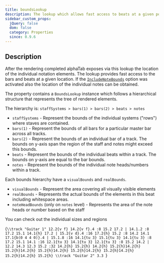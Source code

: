 ```yaml
---
title: boundsLookup
description: The lookup which allows fast access to beats at a given position
sidebar_custom_props:
  jQuery: false
  dom: false
  category: Properties
  since: 0.9.6
---
```


<SinceBadge since="0.9.6" />


## Description
After the rendering completed alphaTab exposes via this lookup the location of the individual
notation elements. The lookup provides fast access to the bars and beats at a given location.
If the [`IncludeNoteBounds`](/docs/reference/settings/core/includenotebounds) option was activated
also the location of the individual notes can be obtained. 

<PropertyDescription />

The property contains a `BoundsLookup` instance which follows a hierarchical structure that represents
the tree of rendered elements. 

The hierarchy is: `staffSystems > bars(1) > bars(2) > beats > notes`

* `staffSystems` - Represent the bounds of the individual systems ("rows") where staves are contained. 
* `bars(1)` - Represent the bounds of all bars for a particular master bar across all tracks.
* `bars(2)` - Represent the bounds of an individual bar of a track. The bounds on y-axis span the region of the staff and notes might exceed this bounds. 
* `beats` - Represent the bounds of the individual beats within a track. The bounds on y-axis are equal to the bar bounds.
* `notes` - Represent the bounds of the individual note heads/numbers within a track. 

Each bounds hierarchy have a `visualBounds` and `realBounds`. 

* `visualBounds` - Represent the area covering all visually visible elements
* `realBounds` - Represents the actual bounds of the elements in this beat including whitespace areas. 
* `noteHeadBounds` (only on `notes` level) - Represents the area of the note heads or number based on the staff 

You can check out the individual sizes and regions 

<BoundsLookupViewer tex="true" tracks="all">{`
\\track "Guitar 1"
12.2{v f} 14.2{v f}.4 :8 15.2 17.2 |
14.1.2 :8 17.2 15.1 14.1{h} 17.2 |
15.2{v d}.4 :16 17.2{h} 15.2 :8 14.2 14.1 17.1{b(0 4 4 0)}.4 |
15.1.8 :16 14.1{tu 3} 15.1{tu 3} 14.1{tu 3} :8 17.2 15.1 14.1 :16 12.1{tu 3} 14.1{tu 3} 12.1{tu 3} :8 15.2 14.2 |
12.2 14.3 12.3 15.2 :32 14.2{h} 15.2{h} 14.2{h} 15.2{h}14.2{h} 15.2{h}14.2{h} 15.2{h}14.2{h} 15.2{h}14.2{h} 15.2{h}14.2{h} 15.2{h}14.2{h} 15.2{h}
\\track "Guitar 2"
3.3 
`}</BoundsLookupViewer>
